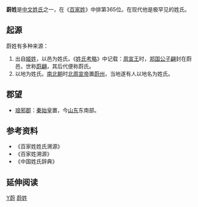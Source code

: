 {{姓氏
|姓氏=蔚
|繁體=蔚
|簡體=蔚
|拼音=Yù
|中国大陆=Yu
|南京官話=ü<sup>5</sup>
|台湾=
|香港=
|澳门=
|新加坡=
|马来西亚=
|越南=Uất
|韩国=울
|反切=乌酷切
|同音字=鬱
|堂号=时思堂
|郡望=[[琅琊郡|琅琊郡]]
}}

'''蔚姓'''是[[中文姓氏|中文姓氏]]之一，在《[[百家姓|百家姓]]》中排第365位。在现代他是极罕见的姓氏。

== 起源 ==
蔚姓有多种来源：
#出自[[姬姓|姬姓]]，以邑为姓氏。《[[姓氏考略|姓氏考略]]》中记载：[[周宣王|周宣王]]时，[[郑国|郑国]][[公子翩|公子翩]]封在蔚邑，世称[[蔚翩|蔚翩]]，其后代便称蔚氏。
#以地为姓氏。[[南北朝|南北朝]]时[[北周宣帝|北周宣帝]]置[[蔚州|蔚州]]，当地遂有人以地名为姓氏。

== 郡望 ==
* [[琅邪郡|琅邪郡]]：[[秦始皇|秦始皇]]置，今[[山东|山东]]东南部。

== 参考资料 ==
{{Reflist|2}}
*《百家姓姓氏溯源》
*《百家姓溯源》
*《中国姓氏辞典》

== 延伸阅读 ==
{{Wikisource further reading}}

[[Category:漢姓|Y蔚]]
[[Category:蔚姓|]]